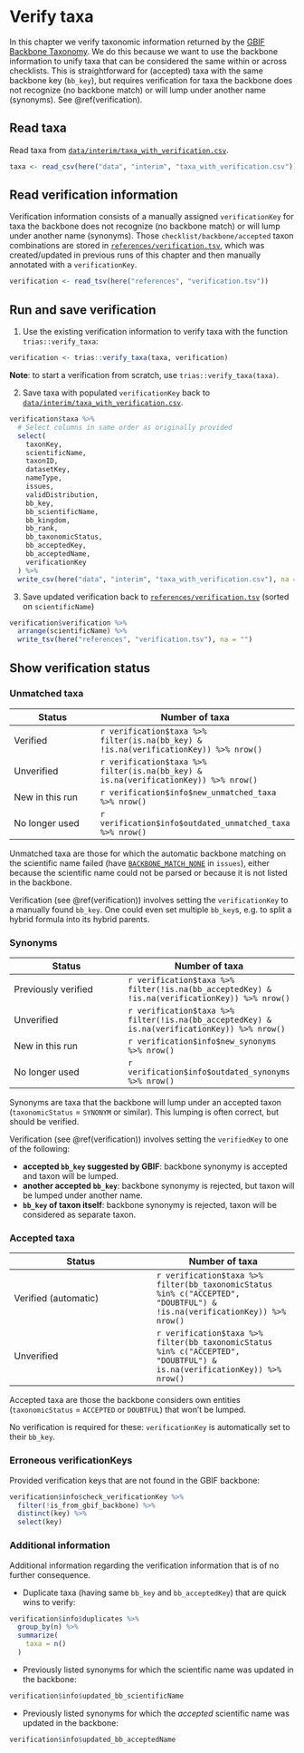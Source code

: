 # Verify taxa

In this chapter we verify taxonomic information returned by the [GBIF Backbone Taxonomy](https://doi.org/10.15468/39omei). We do this because we want to use the backbone information to unify taxa that can be considered the same within or across checklists. This is straightforward for (accepted) taxa with the same backbone key (`bb_key`), but requires verification for taxa the backbone does not recognize (no backbone match) or will lump under another name (synonyms). See \@ref(verification).

## Read taxa

Read taxa from [`data/interim/taxa_with_verification.csv`](https://github.com/trias-project/unified-checklist/blob/master/data/interim/taxa_with_verification.csv).

```r
taxa <- read_csv(here("data", "interim", "taxa_with_verification.csv"))
```

## Read verification information {#verification}

Verification information consists of a manually assigned `verificationKey` for taxa the backbone does not recognize (no backbone match) or will lump under another name (synonyms). Those `checklist/backbone/accepted` taxon combinations are stored in [`references/verification.tsv`](https://github.com/trias-project/unified-checklist/blob/master/references/verification.tsv), which was created/updated in previous runs of this chapter and then manually annotated with a `verificationKey`.

```r
verification <- read_tsv(here("references", "verification.tsv"))
```

## Run and save verification

1. Use the existing verification information to verify taxa with the function `trias::verify_taxa`:

```r
verification <- trias::verify_taxa(taxa, verification)
```

  **Note**: to start a verification from scratch, use `trias::verify_taxa(taxa)`.

2. Save taxa with populated `verificationKey` back to [`data/interim/taxa_with_verification.csv`](https://github.com/trias-project/unified-checklist/blob/master/data/interim/taxa_with_verification.csv).

```r
verification$taxa %>%
  # Select columns in same order as originally provided
  select(
    taxonKey,
    scientificName,
    taxonID,
    datasetKey,
    nameType,
    issues,
    validDistribution,
    bb_key,
    bb_scientificName,
    bb_kingdom,
    bb_rank,
    bb_taxonomicStatus,
    bb_acceptedKey,
    bb_acceptedName,
    verificationKey
  ) %>%
  write_csv(here("data", "interim", "taxa_with_verification.csv"), na = "")
```

3. Save updated verification back to [`references/verification.tsv`](https://github.com/trias-project/unified-checklist/blob/master/references/verification.tsv) (sorted on `scientificName`)

```r
verification$verification %>%
  arrange(scientificName) %>%
  write_tsv(here("references", "verification.tsv"), na = "")
```

## Show verification status

### Unmatched taxa

Status | Number of taxa
--- | ---
Verified | `r verification$taxa %>% filter(is.na(bb_key) & !is.na(verificationKey)) %>% nrow()`
Unverified | `r verification$taxa %>% filter(is.na(bb_key) & is.na(verificationKey)) %>% nrow()`
New in this run | `r verification$info$new_unmatched_taxa %>% nrow()`
No longer used | `r verification$info$outdated_unmatched_taxa %>% nrow()`

Unmatched taxa are those for which the automatic backbone matching on the scientific name failed (have [`BACKBONE_MATCH_NONE`](http://gbif.github.io/parsers/apidocs/org/gbif/api/vocabulary/NameUsageIssue.html) in `issues`), either because the scientific name could not be parsed or because it is not listed in the backbone.

Verification (see \@ref(verification)) involves setting the `verificationKey` to a manually found `bb_key`. One could even set multiple `bb_key`s, e.g. to split a hybrid formula into its hybrid parents.

### Synonyms

Status | Number of taxa
--- | ---
Previously verified | `r verification$taxa %>% filter(!is.na(bb_acceptedKey) & !is.na(verificationKey)) %>% nrow()`
Unverified | `r verification$taxa %>% filter(!is.na(bb_acceptedKey) & is.na(verificationKey)) %>% nrow()`
New in this run | `r verification$info$new_synonyms %>% nrow()`
No longer used | `r verification$info$outdated_synonyms %>% nrow()`

Synonyms are taxa that the backbone will lump under an accepted taxon (`taxonomicStatus` = `SYNONYM` or similar). This lumping is often correct, but should be verified.

Verification (see \@ref(verification)) involves setting the `verifiedKey` to one of the following:

* **accepted `bb_key` suggested by GBIF**: backbone synonymy is accepted and taxon will be lumped.
* **another accepted `bb_key`**: backbone synonymy is rejected, but taxon will be lumped under another name.
* **`bb_key` of taxon itself**: backbone synonymy is rejected, taxon will be considered as separate taxon.

### Accepted taxa

Status | Number of taxa
--- | ---
Verified (automatic) | `r verification$taxa %>% filter(bb_taxonomicStatus %in% c("ACCEPTED", "DOUBTFUL") & !is.na(verificationKey)) %>% nrow()`
Unverified |`r verification$taxa %>% filter(bb_taxonomicStatus %in% c("ACCEPTED", "DOUBTFUL") & is.na(verificationKey)) %>% nrow()`

Accepted taxa are those the backbone considers own entities (`taxonomicStatus` = `ACCEPTED` or `DOUBTFUL`) that won't be lumped.

No verification is required for these: `verificationKey` is automatically set to their `bb_key`.

### Erroneous verificationKeys

Provided verification keys that are not found in the GBIF backbone:

```r
verification$info$check_verificationKey %>%
  filter(!is_from_gbif_backbone) %>%
  distinct(key) %>%
  select(key)
```

### Additional information

Additional information regarding the verification information that is of no further consequence.

* Duplicate taxa (having same `bb_key` and `bb_acceptedKey`) that are quick wins to verify:

```r
verification$info$duplicates %>%
  group_by(n) %>%
  summarize(
    taxa = n()
  )
```

* Previously listed synonyms for which the scientific name was updated in the backbone:

```r
verification$info$updated_bb_scientificName
```

* Previously listed synonyms for which the _accepted_ scientific name was updated in the backbone:

```r
verification$info$updated_bb_acceptedName
```
